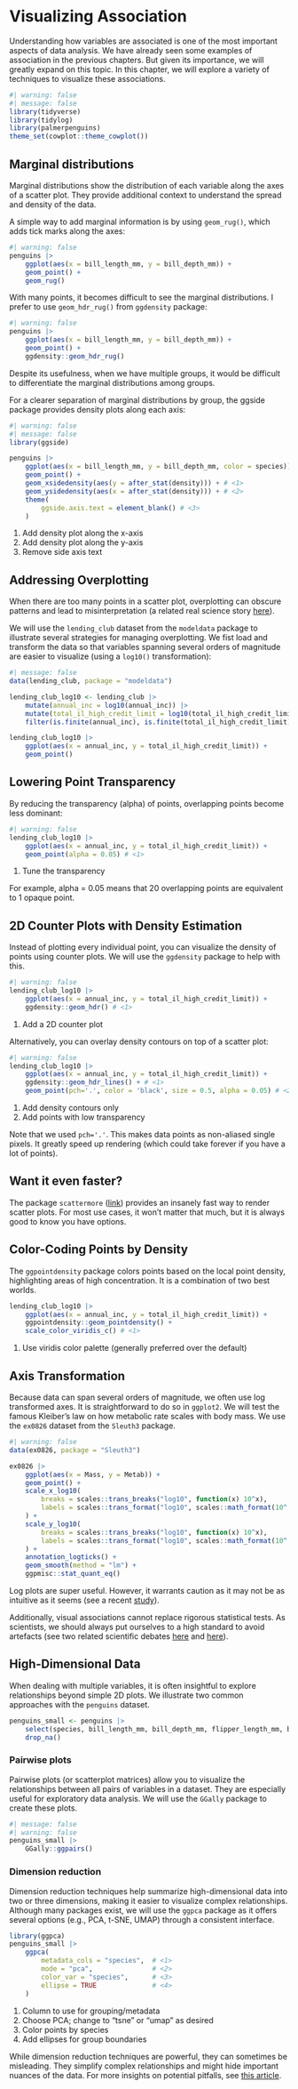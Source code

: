 # Visualizing Association

Understanding how variables are associated is one of the most important aspects of data analysis. We have already seen some examples of association in the previous chapters. But given its importance, we will greatly expand on this topic. In this chapter, we will explore a variety of techniques to visualize these associations.


```r
#| warning: false
#| message: false
library(tidyverse)
library(tidylog)
library(palmerpenguins)
theme_set(cowplot::theme_cowplot())
```

## Marginal distributions

Marginal distributions show the distribution of each variable along the axes of a scatter plot. They provide additional context to understand the spread and density of the data.

A simple way to add marginal information is by using `geom_rug()`, which adds tick marks along the axes:

```r
#| warning: false
penguins |>
    ggplot(aes(x = bill_length_mm, y = bill_depth_mm)) +
    geom_point() +
    geom_rug()
```

With many points, it becomes difficult to see the marginal distributions. I prefer to use `geom_hdr_rug()` from `ggdensity` package:

```r
#| warning: false
penguins |>
    ggplot(aes(x = bill_length_mm, y = bill_depth_mm)) +
    geom_point() +
    ggdensity::geom_hdr_rug()
```

Despite its usefulness, when we have multiple groups, it would be difficult to differentiate the marginal distributions among groups. 

For a clearer separation of marginal distributions by group, the ggside package provides density plots along each axis:


```r
#| warning: false
#| message: false
library(ggside)

penguins |>
    ggplot(aes(x = bill_length_mm, y = bill_depth_mm, color = species)) +
    geom_point() +
    geom_xsidedensity(aes(y = after_stat(density))) + # <1>
    geom_ysidedensity(aes(x = after_stat(density))) + # <2>
    theme(
        ggside.axis.text = element_blank() # <3>
    )
```
1. Add density plot along the x-axis
2. Add density plot along the y-axis
3. Remove side axis text

## Addressing Overplotting

When there are too many points in a scatter plot, overplotting can obscure patterns and lead to misinterpretation (a related real science story [here](https://liorpachter.wordpress.com/2017/09/02/a-rebuttal/)).

We will use the `lending_club` dataset from the `modeldata` package to illustrate several strategies for managing overplotting. We fist load and transform the data so that variables spanning several orders of magnitude are easier to visualize (using a `log10()` transformation):

```r
#| message: false
data(lending_club, package = "modeldata")

lending_club_log10 <- lending_club |>
    mutate(annual_inc = log10(annual_inc)) |>
    mutate(total_il_high_credit_limit = log10(total_il_high_credit_limit)) |>
    filter(is.finite(annual_inc), is.finite(total_il_high_credit_limit))

lending_club_log10 |>
    ggplot(aes(x = annual_inc, y = total_il_high_credit_limit)) +
    geom_point()
```

::: {.panel-tabset}

## Lowering Point Transparency

By reducing the transparency (alpha) of points, overlapping points become less dominant:

```r
#| warning: false
lending_club_log10 |>
    ggplot(aes(x = annual_inc, y = total_il_high_credit_limit)) +
    geom_point(alpha = 0.05) # <1>
```
1. Tune the transparency 

For example, alpha = 0.05 means that 20 overlapping points are equivalent to 1 opaque point.

## 2D Counter Plots with Density Estimation

Instead of plotting every individual point, you can visualize the density of points using counter plots. We will use the `ggdensity` package to help with this.

```r
#| warning: false
lending_club_log10 |>
    ggplot(aes(x = annual_inc, y = total_il_high_credit_limit)) +
    ggdensity::geom_hdr() # <1>
```
1. Add a 2D counter plot

Alternatively, you can overlay density contours on top of a scatter plot:

```r
#| warning: false
lending_club_log10 |>
    ggplot(aes(x = annual_inc, y = total_il_high_credit_limit)) +
    ggdensity::geom_hdr_lines() + # <1>
    geom_point(pch='.', color = 'black', size = 0.5, alpha = 0.05) # <2>
```
1. Add density contours only
2. Add points with low transparency

Note that we used `pch='.'`. This makes data points as non-aliased single pixels. It greatly speed up rendering (which could take forever if you have a lot of points). 

::: {.callout-tip}
## Want it even faster?

The package `scattermore` ([link](https://github.com/exaexa/scattermore)) provides an insanely fast way to render scatter plots. For most use cases, it won't matter that much, but it is always good to know you have options.
:::

## Color-Coding Points by Density

The `ggpointdensity` package colors points based on the local point density, highlighting areas of high concentration. It is a combination of two best worlds.

```r
lending_club_log10 |>
    ggplot(aes(x = annual_inc, y = total_il_high_credit_limit)) +
    ggpointdensity::geom_pointdensity() +
    scale_color_viridis_c() # <1>
```
1. Use viridis color palette (generally preferred over the default)

:::

## Axis Transformation

Because data can span several orders of magnitude, we often use log transformed axes. It is straightforward to do so in `ggplot2`. We will test the famous Kleiber's law on how metabolic rate scales with body mass. We use the `ex0826` dataset from the `Sleuth3` package.

```r
#| warning: false
data(ex0826, package = "Sleuth3")

ex0826 |>
    ggplot(aes(x = Mass, y = Metab)) +
    geom_point() +
    scale_x_log10( 
        breaks = scales::trans_breaks("log10", function(x) 10^x),
        labels = scales::trans_format("log10", scales::math_format(10^.x))
    ) +
    scale_y_log10(
        breaks = scales::trans_breaks("log10", function(x) 10^x),
        labels = scales::trans_format("log10", scales::math_format(10^.x))
    ) +
    annotation_logticks() +
    geom_smooth(method = "lm") +
    ggpmisc::stat_quant_eq()
```

Log plots are super useful. However, it warrants caution as it may not be as intuitive as it seems (see a recent [study](https://www.nature.com/articles/s41559-018-0610-7)).

Additionally, visual associations cannot replace rigorous statistical tests. As scientists, we should always put ourselves to a high standard to avoid artefacts (see two related scientific debates [here](https://www.nature.com/articles/s41467-019-08746-5) and [here](https://www.science.org/doi/full/10.1126/science.1114488)).

## High-Dimensional Data

When dealing with multiple variables, it is often insightful to explore relationships beyond simple 2D plots. We illustrate two common approaches with the `penguins` dataset.

```r
penguins_small <- penguins |>
    select(species, bill_length_mm, bill_depth_mm, flipper_length_mm, body_mass_g) |>
    drop_na()
```

### Pairwise plots

Pairwise plots (or scatterplot matrices) allow you to visualize the relationships between all pairs of variables in a dataset. They are especially useful for exploratory data analysis. We will use the `GGally` package to create these plots.

```r
#| message: false
#| warning: false
penguins_small |>
    GGally::ggpairs()
```

### Dimension reduction

Dimension reduction techniques help summarize high-dimensional data into two or three dimensions, making it easier to visualize complex relationships. Although many packages exist, we will use the `ggpca` package as it offers several options (e.g., PCA, t-SNE, UMAP) through a consistent interface.

```r
library(ggpca)
penguins_small |>
    ggpca(
        metadata_cols = "species",  # <1>
        mode = "pca",               # <2>
        color_var = "species",      # <3>
        ellipse = TRUE              # <4>
    )
```
1. Column to use for grouping/metadata
2. Choose PCA; change to "tsne" or "umap" as desired
3. Color points by species
4. Add ellipses for group boundaries

While dimension reduction techniques are powerful, they can sometimes be misleading. They simplify complex relationships and might hide important nuances of the data. For more insights on potential pitfalls, see [this article](https://journals.plos.org/ploscompbiol/article?id=10.1371/journal.pcbi.1011288).

